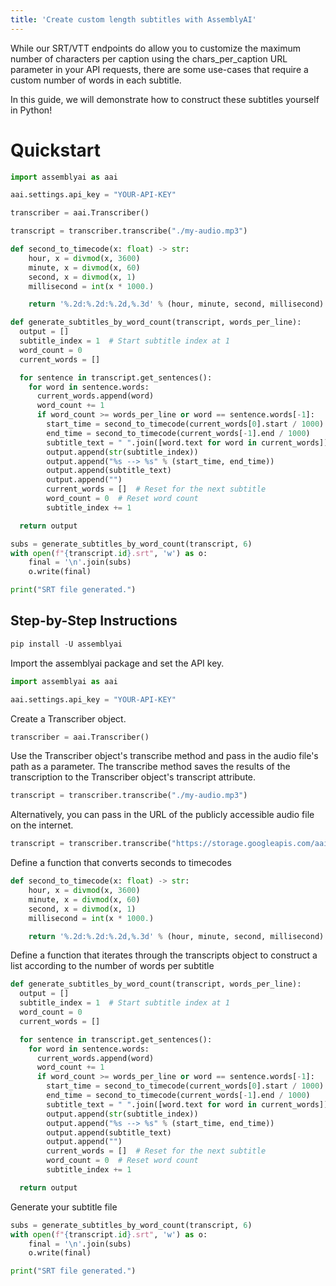 ```yaml
---
title: 'Create custom length subtitles with AssemblyAI'
---
```



While our SRT/VTT endpoints do allow you to customize the maximum number of characters per caption using the chars_per_caption URL parameter in your API requests, there are some use-cases that require a custom number of words in each subtitle.

In this guide, we will demonstrate how to construct these subtitles yourself in Python!

# Quickstart
```python
import assemblyai as aai

aai.settings.api_key = "YOUR-API-KEY"

transcriber = aai.Transcriber()

transcript = transcriber.transcribe("./my-audio.mp3")

def second_to_timecode(x: float) -> str:
    hour, x = divmod(x, 3600)
    minute, x = divmod(x, 60)
    second, x = divmod(x, 1)
    millisecond = int(x * 1000.)

    return '%.2d:%.2d:%.2d,%.3d' % (hour, minute, second, millisecond)

def generate_subtitles_by_word_count(transcript, words_per_line):
  output = []
  subtitle_index = 1  # Start subtitle index at 1
  word_count = 0
  current_words = []

  for sentence in transcript.get_sentences():
    for word in sentence.words:
      current_words.append(word)
      word_count += 1
      if word_count >= words_per_line or word == sentence.words[-1]:
        start_time = second_to_timecode(current_words[0].start / 1000)
        end_time = second_to_timecode(current_words[-1].end / 1000)
        subtitle_text = " ".join([word.text for word in current_words])
        output.append(str(subtitle_index))
        output.append("%s --> %s" % (start_time, end_time))
        output.append(subtitle_text)
        output.append("")
        current_words = []  # Reset for the next subtitle
        word_count = 0  # Reset word count
        subtitle_index += 1

  return output

subs = generate_subtitles_by_word_count(transcript, 6)
with open(f"{transcript.id}.srt", 'w') as o:
    final = '\n'.join(subs)
    o.write(final)

print("SRT file generated.")
```


## Step-by-Step Instructions


```python
pip install -U assemblyai

```

Import the assemblyai package and set the API key.




```python
import assemblyai as aai

aai.settings.api_key = "YOUR-API-KEY"
```

Create a Transcriber object.



```python
transcriber = aai.Transcriber()
```

Use the Transcriber object's transcribe method and pass in the audio file's path as a parameter. The transcribe method saves the results of the transcription to the Transcriber object's transcript attribute.


```python
transcript = transcriber.transcribe("./my-audio.mp3")
```

Alternatively, you can pass in the URL of the publicly accessible audio file on the internet.




```python
transcript = transcriber.transcribe("https://storage.googleapis.com/aai-docs-samples/espn.m4a")
```

Define a function that converts seconds to timecodes


```python
def second_to_timecode(x: float) -> str:
    hour, x = divmod(x, 3600)
    minute, x = divmod(x, 60)
    second, x = divmod(x, 1)
    millisecond = int(x * 1000.)

    return '%.2d:%.2d:%.2d,%.3d' % (hour, minute, second, millisecond)
```

Define a function that iterates through the transcripts object to construct a list according to the number of words per subtitle


```python
def generate_subtitles_by_word_count(transcript, words_per_line):
  output = []
  subtitle_index = 1  # Start subtitle index at 1
  word_count = 0
  current_words = []

  for sentence in transcript.get_sentences():
    for word in sentence.words:
      current_words.append(word)
      word_count += 1
      if word_count >= words_per_line or word == sentence.words[-1]:
        start_time = second_to_timecode(current_words[0].start / 1000)
        end_time = second_to_timecode(current_words[-1].end / 1000)
        subtitle_text = " ".join([word.text for word in current_words])
        output.append(str(subtitle_index))
        output.append("%s --> %s" % (start_time, end_time))
        output.append(subtitle_text)
        output.append("")
        current_words = []  # Reset for the next subtitle
        word_count = 0  # Reset word count
        subtitle_index += 1

  return output
```

Generate your subtitle file


```python
subs = generate_subtitles_by_word_count(transcript, 6)
with open(f"{transcript.id}.srt", 'w') as o:
    final = '\n'.join(subs)
    o.write(final)

print("SRT file generated.")
```